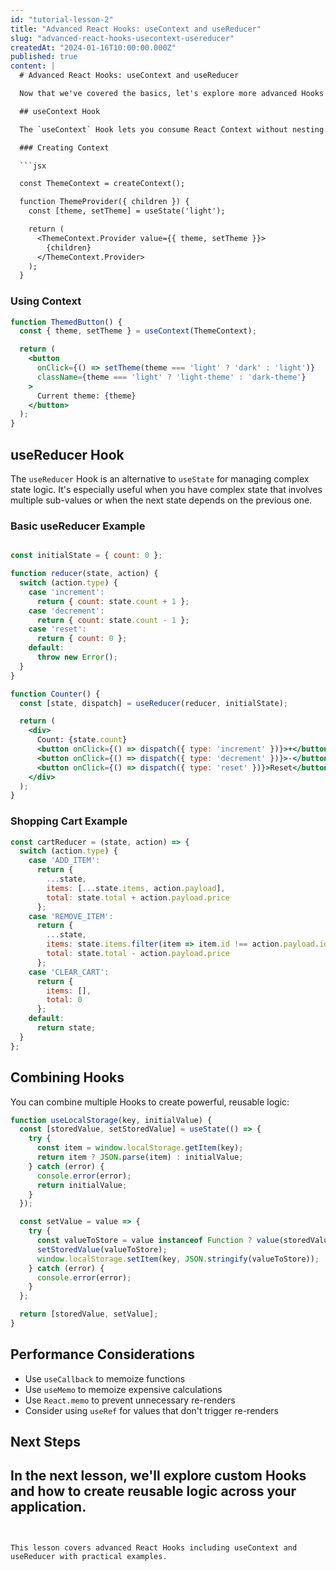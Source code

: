 ```yaml
---
id: "tutorial-lesson-2"
title: "Advanced React Hooks: useContext and useReducer"
slug: "advanced-react-hooks-usecontext-usereducer"
createdAt: "2024-01-16T10:00:00.000Z"
published: true
content: |
  # Advanced React Hooks: useContext and useReducer

  Now that we've covered the basics, let's explore more advanced Hooks that help manage complex state and data flow.

  ## useContext Hook

  The `useContext` Hook lets you consume React Context without nesting. Context provides a way to pass data through the component tree without having to pass props down manually at every level.

  ### Creating Context

  ```jsx

  const ThemeContext = createContext();

  function ThemeProvider({ children }) {
    const [theme, setTheme] = useState('light');

    return (
      <ThemeContext.Provider value={{ theme, setTheme }}>
        {children}
      </ThemeContext.Provider>
    );
  }
  ```

  ### Using Context

  ```jsx
  function ThemedButton() {
    const { theme, setTheme } = useContext(ThemeContext);

    return (
      <button 
        onClick={() => setTheme(theme === 'light' ? 'dark' : 'light')}
        className={theme === 'light' ? 'light-theme' : 'dark-theme'}
      >
        Current theme: {theme}
      </button>
    );
  }
  ```

  ## useReducer Hook

  The `useReducer` Hook is an alternative to `useState` for managing complex state logic. It's especially useful when you have complex state that involves multiple sub-values or when the next state depends on the previous one.

  ### Basic useReducer Example

  ```jsx

  const initialState = { count: 0 };

  function reducer(state, action) {
    switch (action.type) {
      case 'increment':
        return { count: state.count + 1 };
      case 'decrement':
        return { count: state.count - 1 };
      case 'reset':
        return { count: 0 };
      default:
        throw new Error();
    }
  }

  function Counter() {
    const [state, dispatch] = useReducer(reducer, initialState);

    return (
      <div>
        Count: {state.count}
        <button onClick={() => dispatch({ type: 'increment' })}>+</button>
        <button onClick={() => dispatch({ type: 'decrement' })}>-</button>
        <button onClick={() => dispatch({ type: 'reset' })}>Reset</button>
      </div>
    );
  }
  ```

  ### Shopping Cart Example

  ```jsx
  const cartReducer = (state, action) => {
    switch (action.type) {
      case 'ADD_ITEM':
        return {
          ...state,
          items: [...state.items, action.payload],
          total: state.total + action.payload.price
        };
      case 'REMOVE_ITEM':
        return {
          ...state,
          items: state.items.filter(item => item.id !== action.payload.id),
          total: state.total - action.payload.price
        };
      case 'CLEAR_CART':
        return {
          items: [],
          total: 0
        };
      default:
        return state;
    }
  };
  ```

  ## Combining Hooks

  You can combine multiple Hooks to create powerful, reusable logic:

  ```jsx
  function useLocalStorage(key, initialValue) {
    const [storedValue, setStoredValue] = useState(() => {
      try {
        const item = window.localStorage.getItem(key);
        return item ? JSON.parse(item) : initialValue;
      } catch (error) {
        console.error(error);
        return initialValue;
      }
    });

    const setValue = value => {
      try {
        const valueToStore = value instanceof Function ? value(storedValue) : value;
        setStoredValue(valueToStore);
        window.localStorage.setItem(key, JSON.stringify(valueToStore));
      } catch (error) {
        console.error(error);
      }
    };

    return [storedValue, setValue];
  }
  ```

  ## Performance Considerations

  - Use `useCallback` to memoize functions
  - Use `useMemo` to memoize expensive calculations
  - Use `React.memo` to prevent unnecessary re-renders
  - Consider using `useRef` for values that don't trigger re-renders

  ## Next Steps

  In the next lesson, we'll explore custom Hooks and how to create reusable logic across your application.
---
```


This lesson covers advanced React Hooks including useContext and useReducer with practical examples.
